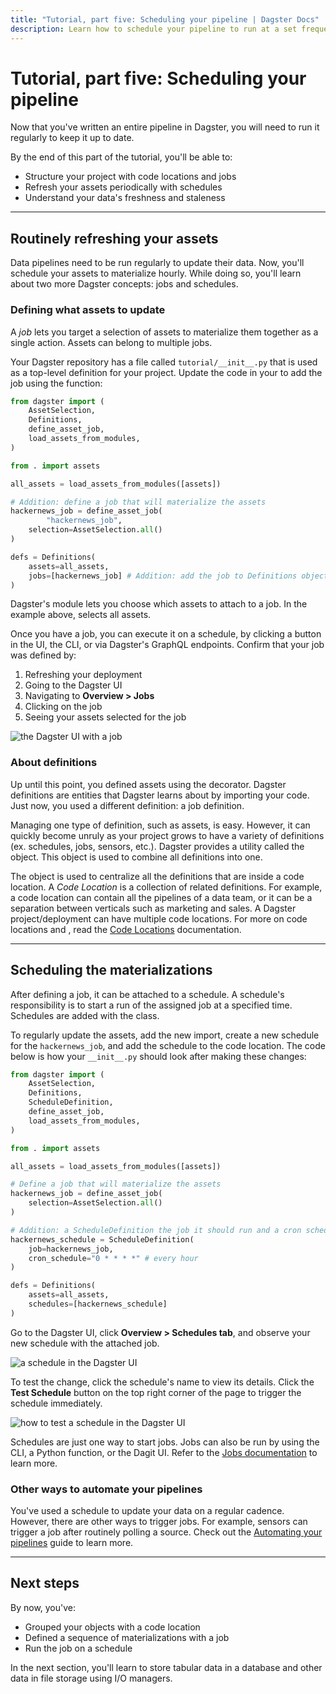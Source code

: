 ```yaml
---
title: "Tutorial, part five: Scheduling your pipeline | Dagster Docs"
description: Learn how to schedule your pipeline to run at a set frequency.
---
```


# Tutorial, part five: Scheduling your pipeline

Now that you've written an entire pipeline in Dagster, you will need to run it regularly to keep it up to date.

By the end of this part of the tutorial, you'll be able to:

- Structure your project with code locations and jobs
- Refresh your assets periodically with schedules
- Understand your data's freshness and staleness

---

## Routinely refreshing your assets

Data pipelines need to be run regularly to update their data. Now, you'll schedule your assets to materialize hourly. While doing so, you'll learn about two more Dagster concepts: jobs and schedules.

### Defining what assets to update

A _job_ lets you target a selection of assets to materialize them together as a single action. Assets can belong to multiple jobs.

Your Dagster repository has a file called `tutorial/__init__.py` that is used as a top-level definition for your project. Update the code in your to add the job using the <PyObject object="define_asset_job"/> function:

```python
from dagster import (
    AssetSelection,
    Definitions,
    define_asset_job,
    load_assets_from_modules,
)

from . import assets

all_assets = load_assets_from_modules([assets])

# Addition: define a job that will materialize the assets
hackernews_job = define_asset_job(
		"hackernews_job",
    selection=AssetSelection.all()
)

defs = Definitions(
    assets=all_assets,
    jobs=[hackernews_job] # Addition: add the job to Definitions object (see below)
)
```

Dagster's <PyObject object="AssetSelection"/> module lets you choose which assets to attach to a job. In the example above, <PyObject object="AssetSelection" method="all"/> selects all assets.

Once you have a job, you can execute it on a schedule, by clicking a button in the UI, the CLI, or via Dagster's GraphQL endpoints. Confirm that your job was defined by:

1. Refreshing your deployment
2. Going to the Dagster UI
3. Navigating to **Overview > Jobs**
4. Clicking on the job
5. Seeing your assets selected for the job

<Image
alt="the Dagster UI with a job"
src="/images/tutorial/job.png"
width={1146}
height={640}
/>

### About definitions

Up until this point, you defined assets using the <PyObject object="asset" decorator /> decorator. Dagster definitions are entities that Dagster learns about by importing your code. Just now, you used a different definition: a job definition.

Managing one type of definition, such as assets, is easy. However, it can quickly become unruly as your project grows to have a variety of definitions (ex. schedules, jobs, sensors, etc.). Dagster provides a utility called the <PyObject object="Definitions" /> object. This <PyObject object="Definitions" /> object is used to combine all definitions into one.

<Note>
  The <PyObject object="Definitions" /> object is used to centralize all the definitions that are
  inside a code location. A <i>Code Location</i> is a collection of related
  definitions. For example, a code location can contain all the pipelines of a
  data team, or it can be a separation between verticals such as marketing and
  sales. A Dagster project/deployment can have multiple code locations. For more
  on code locations and <PyObject object="Definitions" />, read the <a href="/concepts/code-locations">Code Locations</a> documentation.
</Note>

---

## Scheduling the materializations

After defining a job, it can be attached to a schedule. A schedule's responsibility is to start a run of the assigned job at a specified time. Schedules are added with the <PyObject object="ScheduleDefinition" /> class.

To regularly update the assets, add the new <PyObject object="ScheduleDefinition" /> import, create a new schedule for the `hackernews_job`, and add the schedule to the code location. The code below is how your `__init__.py` should look after making these changes:

```python
from dagster import (
    AssetSelection,
    Definitions,
    ScheduleDefinition,
    define_asset_job,
    load_assets_from_modules,
)

from . import assets

all_assets = load_assets_from_modules([assets])

# Define a job that will materialize the assets
hackernews_job = define_asset_job(
    selection=AssetSelection.all()
)

# Addition: a ScheduleDefinition the job it should run and a cron schedule of how frequently to run it
hackernews_schedule = ScheduleDefinition(
    job=hackernews_job,
    cron_schedule="0 * * * *" # every hour
)

defs = Definitions(
    assets=all_assets,
    schedules=[hackernews_schedule]
)
```

Go to the Dagster UI, click **Overview > Schedules tab**, and observe your new schedule with the attached job.

<Image
alt="a schedule in the Dagster UI"
src="/images/tutorial/schedule.png"
width={1152}
height={637}
/>

To test the change, click the schedule's name to view its details. Click the **Test Schedule** button on the top right corner of the page to trigger the schedule immediately.

<Image
alt="how to test a schedule in the Dagster UI"
src="/images/tutorial/test-schedule.png"
width={1279}
height={968}
/>

<Note>
Schedules are just one way to start jobs. Jobs can also be run by using the CLI, a Python function, or the Dagit UI. Refer to the <a href="/concepts/ops-jobs-graphs/job-execution#executing-a-job">Jobs documentation</a> to learn more.
</Note>

### Other ways to automate your pipelines

You've used a schedule to update your data on a regular cadence. However, there are other ways to trigger jobs. For example, sensors can trigger a job after routinely polling a source. Check out the [Automating your pipelines](/guides/dagster/automating-pipelines) guide to learn more.

---

## Next steps

By now, you've:

- Grouped your objects with a code location
- Defined a sequence of materializations with a job
- Run the job on a schedule

In the next section, you'll learn to store tabular data in a database and other data in file storage using I/O managers.
